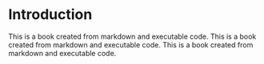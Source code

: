 # Introduction

This is a book created from markdown and executable code. This is a book created from markdown and executable code. This is a book created from markdown and executable code.


